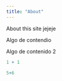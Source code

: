 ```yaml
---
title: "About"
---
```


About this site jejeje

Algo de contendio

Algo de contenido 2

```r
1 + 1

5+6
```
